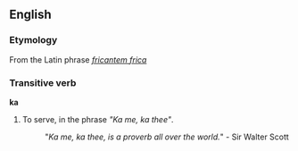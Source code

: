 ==English==
=== Etymology ===
From the Latin phrase ''[[fricantem frica]]''
===Transitive verb===
'''ka'''
# To serve, in the phrase ''"Ka me, ka thee"''.
#: "''Ka me, ka thee, is a proverb all over the world.''" - Sir Walter Scott